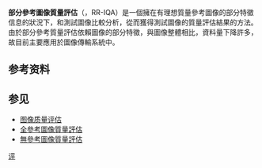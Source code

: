 {{Unreferenced|time=2020-07-08T08:31:56+00:00}}
'''部分參考圖像質量評估'''（{{lang-en|Reduced Reference Image Quality Assessment}}，RR-IQA）是一個擁在有理想質量參考圖像的部分特徵信息的狀況下，和測試圖像比較分析，從而獲得測試圖像的質量評估結果的方法。由於部分參考質量評估依賴圖像的部分特徵，與圖像整體相比，資料量下降許多，故目前主要應用於圖像傳輸系統中。

== 参考资料 ==
{{reflist}}

== 参见 ==
* [[图像质量评估|图像质量评估]]
* [[全參考圖像質量評估|全參考圖像質量評估]]
* [[無參考圖像質量評估|無參考圖像質量評估]]

[[Cat:图像处理|评]]
